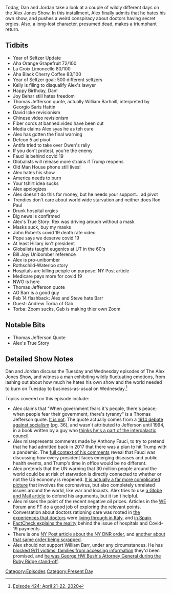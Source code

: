 {{Episode
    | title             = April 21-22, 2020
    | caption           = [https://knowledgefight.libsyn.com/424-april-21-22-2020 Listen to this episode on Libsyn]
    | episodeNumber     = 424
    | length            = 01:54:57
    | airDate           = April 24, 2020
    | coverageStartDate = April 21, 2020
    | coverageEndDate   = April 22, 2020
    | episodeType       = [[:Category:Present Day|Present Day]]
    | appearance        = [[Joy Behar]], [[David Icke]], [[Anthony Fauci]], [[Ron Paul]], [[John Roberts]], [[Bill Joy]], [[William Barr]], [[Andrew Torba]]
    | beverage          = Aha Orange Grapefuit; Bday Spruce beer; La Croix Limoncello; Aha Black Cherry Coffee
    | oocDrop           = They're coming for your balls
    | previousEpisode   = [[423: April 20, 2020]]
    | nextEpisode       = [[425: April 23-24, 2020]]
}}

{{Stub}}

Today, Dan and Jordan take a look at a couple of wildly different days on the Alex Jones Show. In this installment, Alex finally admits that he hates his own show, and pushes a weird conspiracy about doctors having secret orgies. Also, a long-lost character, presumed dead, makes a triumphant return.

==Tidbits==

*Year of Seltzer Update
*Aha Orange Grapefruit 72/100
*La Croix Limoncello 80/100
*Aha Black Cherry Coffee 83/100
*Year of Seltzer goal: 500 different seltzers
*Kelly is filing to disqualify Alex's lawyer
*Happy Birthday, Dan!
*Joy Behar still hates freedom
*Thomas Jefferson quote, actually William Barhnill, interpreted by Georgio Saris Hattin
*David Icke revisionism
*Chinese video revisionism
*Fiber cords at banned.video have been cut
*Media claims Alex syas he as teh cure
*Alex has gotten the final warning
*Defcon 5 ad pivot
*Antifa tried to take over Owen's rally
*If you don't protest, you're the enemy
*Fauci is behind covid 19
*Globalists will release more strains if Trump reopens
*Old Man House phone still lives!
*Alex hates his show
*America needs to burn
*Your tshirt idea sucks
*Alex apologizes
*Alex doesn't do this for money, but he needs your support... ad pivot
*Trendies don't care about world wide starvation and neither does Ron Paul
*Drunk hospital orgies
*Big news is confirmed
*Alex's True Story: Rex was driving aroudn without a mask
*Masks suck, buy my masks
*John Roberts covid 19 death rate video
*Pope says we deserve covid 19
*At least Hillary isn't president
*Globalists taught eugenics at UT in the 60's
*Bill Joy/ Unibomber reference
*Alex is pro-unibomber
*Rothschild-Waterloo story
*Hospitals are killing people on purpose: NY Post article
*Medicare pays more for covid 19
*NWO is here
*Thomas Jefferson quote
*AG Barr is a good guy
*Feb 14 flashback: Alex and Steve hate Barr
*Guest: Andrew Torba of Gab
*Torba: Zoom sucks, Gab is making thier own Zoom

==Notable Bits==

*Thomas Jefferson Quote
*Alex's True Story

==Detailed Show Notes==

Dan and Jordan discuss the Tuesday and Wednesday episodes of The Alex Jones Show, and witness a man exhibiting wildly fluctuating emotions, from lashing out about how much he hates his own show and the world needed to burn on Tuesday to business-as-usual on Wednesday.<ref>[https://knowledgefight.com/research/2020/4/23/episode-424-april-21-22-2020 Episode 424: April 21-22, 2020]</ref>

Topics covered on this episode include:

*Alex claims that "When government fears it's people, there's peace; when people fear their government, there's tyranny" is a Thomas Jefferson quote. [https://www.monticello.org/site/research-and-collections/when-government-fears-people-there-liberty-spurious-quotation#footnote2_jn0rhoz It is not]. The quote actually comes from a [http://debs.indstate.edu/b262b3_1914.pdf 1914 debate against socialism] (pg. 36), and wasn't attributed to Jefferson until 1994, in a book written by a guy who [http://www.phoenixsourcedistributors.com/html/faq.html thinks he's a part of the intergalactic council].
*Alex misrepresents comments made by Anthony Fauci, to try to pretend that he had admitted back in 2017 that there was a plan to hit Trump with a pandemic. The [https://www.youtube.com/watch?v=DNXGAxGJgQI full context of his comments] reveal that Fauci was discussing how every president faces emerging diseases and public health events, and Trump's time in office would be no different.
*Alex pretends that the UN warning that 30 million people around the world could be at risk of starvation is directly connected to whether or not the US economy is reopened. [https://abcnews.go.com/US/wireStory/food-agency-chief-world-brink-hunger-pandemic-70269400 It is actually a far more complicated picture] that involves the coronavirus, but also completely unrelated issues around the world, like war and locusts. Alex tries to use [https://www.theglobeandmail.com/world/article-world-food-programme-warns-at-least-30-million-people-could-die-of/ a Globe and Mail article] to defend his arguments, but it isn't helpful.
*Alex misses the point of the recent negative oil prices. Articles in the [https://www.weforum.org/agenda/2020/04/negative-oil-prices-covid19 WE Forum] and [https://www.ft.com/content/88997d67-bf69-409e-8155-911fc1f2fd6f FT] do a good job of exploring the relevant points.
*Conversation about doctors rationing care was rooted in [https://www.politico.eu/article/coronavirus-italy-doctors-tough-calls-survival/ the experiences that doctors] were [https://www.reuters.com/article/us-health-coronavirus-italy-ethics-speci/special-report-all-is-well-in-italy-triage-and-lies-for-virus-patients-idUSKBN2133KG living through in Italy], and [https://www.bloomberg.com/news/articles/2020-03-25/spanish-doctors-forced-to-choose-who-to-let-die-from-coronavirus in Spain].
*[https://www.factcheck.org/2020/04/hospital-payments-and-the-covid-19-death-count/ FactCheck explains the reality] behind the issue of hospitals and Covid-19 payments
*There is one [https://nypost.com/2020/04/21/ny-issues-do-not-resuscitate-guideline-for-cardiac-patients/ NY Post article about the NY DNR order], and [https://nypost.com/2020/04/22/new-york-scraps-do-not-resuscitate-order-during-coronavirus-pandemic/ another about that same order being scrapped].
*Alex should not support William Barr, under any circumstances. He has [https://www.propublica.org/article/attorney-general-barr-refuses-to-release-9-11-documents-to-families-of-the-victims blocked 9/11 victims' families from accessing information] they'd been promised, and [https://www.judiciary.senate.gov/imo/media/doc/William%20Barr%20Senate%20Questionnaire%20(PUBLIC).pdf he was George HW Bush's Attorney General during the Ruby Ridge stand-off].

[[Category:Episodes]]
[[Category:Present Day]]
